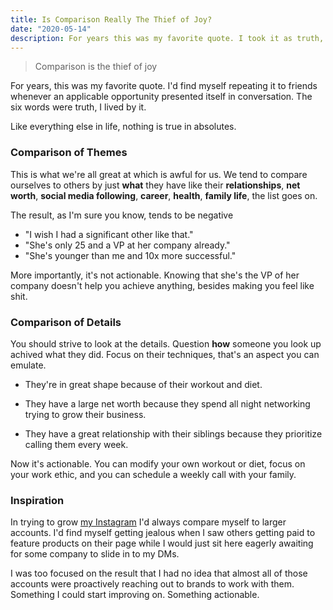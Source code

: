 ```yaml
---
title: Is Comparison Really The Thief of Joy?
date: "2020-05-14"
description: For years this was my favorite quote. I took it as truth, but it can be used for good too.
---
```


> Comparison is the thief of joy

For years, this was my favorite quote. I'd find myself repeating it to friends whenever an applicable opportunity presented itself in conversation. The six words were truth, I lived by it.

Like everything else in life, nothing is true in absolutes.

### Comparison of Themes

This is what we're all great at which is awful for us. We tend to compare ourselves to others by just **what** they have like their **relationships**, **net worth**, **social media following**, **career**, **health**, **family life**, the list goes on.

The result, as I'm sure you know, tends to be negative

- "I wish I had a significant other like that."
- "She's only 25 and a VP at her company already."
- "She's younger than me and 10x more successful."

More importantly, it's not actionable. Knowing that she's the VP of her company doesn't help you achieve anything, besides making you feel like shit.

### Comparison of Details

You should strive to look at the details. Question **how** someone you look up achived what they did. Focus on their techniques, that's an aspect you can emulate.

- They're in great shape because of their workout and diet.

- They have a large net worth because they spend all night networking trying to grow their business.

- They have a great relationship with their siblings because they prioritize calling them every week.

Now it's actionable. You can modify your own workout or diet, focus on your work ethic, and you can schedule a weekly call with your family.

### Inspiration

In trying to grow [my Instagram](https://www.instagram.com/francistogram/) I'd always compare myself to larger accounts. I'd find myself getting jealous when I saw others getting paid to feature products on their page while I would just sit here eagerly awaiting for some company to slide in to my DMs.

I was too focused on the result that I had no idea that almost all of those accounts were proactively reaching out to brands to work with them. Something I could start improving on. Something actionable.
